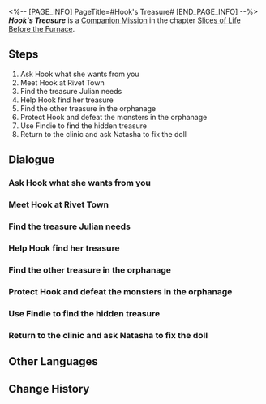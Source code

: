 <%-- [PAGE_INFO]
PageTitle=#Hook's Treasure#
[END_PAGE_INFO] --%>
{{Stub|Dialogue.}}
{{Mission Infobox
|id            = 2010705
|title         = 
|image         = {{subst:void|<!--$UPLOAD:<<SpriteOutput/Chronicle/2010705_f.png>-<Mission Hook's Treasure Stelle.png>-<Fate's Atlas Images>>-->}}{{subst:void|<!--$UPLOAD:<<SpriteOutput/Chronicle/2010705_m.png>-<Mission Hook's Treasure Caelus.png>-<Fate's Atlas Images>>-->}}
<gallery>
Mission Hook's Treasure Stelle.png|Stelle
Mission Hook's Treasure Caelus.png|Caelus
</gallery>
|type          = Companion
|event_name    = 
|chapter       = Slices of Life Before the Furnace
|requirements  = 
* [[Companion Mission]] ''[[Old Foreman's Treasure]]'' completed
* [[Trailblaze Mission]] ''[[Not Good With Farewells]]'' completed
|summary       = To prepare a gift for her father, Hook takes you back to the Rivet Town in the Fragmentum and finds a bear doll named "Junjun."<br />As you witness Hook's experiences in the orphanage, you understand why she cherishes her current life.
|characters    = Findie; Hook; Natasha; Trailblazer
|startLocation = [[Jarilo-VI]] - [[Rivet Town]]
|world         = Jarilo-VI
|area          = Rivet Town
|prev          = Old Foreman's Treasure
|next          = ???
|rewards       = Trailblaze EXP*350; Stellar Jade*60; Condensed Aether*4; Shield (Item)*200; Credit*20,000
}}
'''''Hook's Treasure''''' is a [[Companion Mission]] in the chapter [[Slices of Life Before the Furnace]].

==Steps==
# Ask Hook what she wants from you
# Meet Hook at Rivet Town
# Find the treasure Julian needs
# Help Hook find her treasure
# Find the other treasure in the orphanage
# Protect Hook and defeat the monsters in the orphanage
# Use Findie to find the hidden treasure
# Return to the clinic and ask Natasha to fix the doll

<!--
==Gameplay Notes==

--><!--
==Trial Character==

-->
==Dialogue==
{{Stub Dialogue}}
{{Dialogue End}}

===Ask Hook what she wants from you{{subst:void|<!--201070500-->}}===
{{Mission Description|type=companion|location=Boulder Town|update|Hook of the Moles wants to see you. As an honorary member of the Moles, it's your duty to answer her call.<br />Although Hook has the smugness of a child, you can't help but want to help her, perhaps out of pity.}}
{{Dialogue Start}}
:{{tx}}
{{Dialogue End}}

===Meet Hook at Rivet Town{{subst:void|<!--201070503-->}}===
{{Mission Description|type=companion|location=Rivet Town|update|Hook sets off alone, saying she will be waiting for you at a safe place in Rivet Town. But this town is corrupted by Fragmentum. Nowhere is safe.<br />It's the duty of an honorary member of the Moles to protect Hook, so you need to find her and bring her back as soon as possible.}}
{{Dialogue Start}}
:{{tx}}
{{Dialogue End}}

===Find the treasure Julian needs{{subst:void|<!--201070510-->}}===
{{Mission Description|type=companion|location=Rivet Town|update|Hook gives your plan away to Julian, and now you have to help Julian find his stuff so that he won't tell anybody else about it. Well, thanks Hook... <br />When the inhabitants of Rivet Town left, they left many things behind. You'll try your best to help them.}}
{{Dialogue Start}}
:{{tx}}
{{Dialogue End}}

===Help Hook find her treasure{{subst:void|<!--201070521-->}}===
{{Mission Description|type=companion|location=Rivet Town|update|It's time to work! The treasure that Hook is looking for is near the mine entrance in Rivet Town.<br />To defend against the monsters, the residents here have set up many barricades. Advance ahead with caution. As soon as you get this over with, you can go back.}}
{{Dialogue Start}}
:{{tx}}
{{Dialogue End}}

===Find the other treasure in the orphanage{{subst:void|<!--201070505-->}}===
{{Mission Description|type=companion|location=Rivet Town|update|Hook's small drilling machine is broken. It's supposed to have been returned to Boulder Town by now, but she remembers that she has another treasure.<br />Maybe she didn't plan to sell this treasure initially, but she changes her mind now. Since you're here already, it's best to keep moving.}}
{{Dialogue Start}}
:{{tx}}
{{Dialogue End}}

===Protect Hook and defeat the monsters in the orphanage{{subst:void|<!--201070506-->}}===
{{Mission Description|type=companion|location=Rivet Town|update|The orphanage is the closest to the Fragmentum corrosion. Monsters are lurking in this place, so you need to protect Hook.<br />Hook takes out her Diggertron to deal with them. What a reliable girl! But she can leave these monsters to the grown-ups.}}
{{Dialogue Start}}
:{{tx}}
{{Dialogue End}}

===Use Findie to find the hidden treasure{{subst:void|<!--201070508-->}}===
{{Mission Description|type=companion|location=Rivet Town|update|Hook can't read her own treasure map, which is understandable.<br />Fortunately, you took Findie, the Home-Use Object Finder you found in the mine, with you. Give it a try.}}
{{Dialogue Start}}
:{{tx}}
{{Dialogue End}}

===Return to the clinic and ask Natasha to fix the doll{{subst:void|<!--201070518-->}}===
{{Mission Description|type=companion|location=Natasha's Clinic|update|Hook's treasure looks damaged. It's impossible to sell it... You have to ask Natasha, the doll maker, for help.<br />You had never thought that doll-making skills were necessary in order to be a helper in the orphanage. You'd love it if she could make a doll for you... when she is not busy.}}
{{Dialogue Start}}
:{{tx}}
{{Dialogue End}}

==Other Languages==
{{Other Languages
|en   = Hook's Treasure
|zhs  = 小虎克的宝贝
|zht  = 小虎克的寶貝
|ja   = フックちゃんのお宝
|ko   = 어린 후크의 보물
|es   = El tesoro de Hook
|fr   = Le trésor de Hook
|ru   = Сокровище малышки Хук
|th   = ของล้ำค่าของท่าน Hook
|vi   = Bảo Bối Của Hook
|de   = Hooks Schatz
|id   = Benda Berharga Hook
|pt   = Tesouro da Hook
}}

==Change History==
{{Change History|1.0}}
